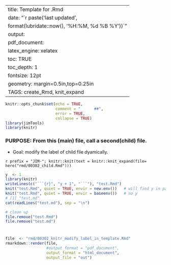 <!--
	 vim:linebreak:nowrap:nospell:cul tw=78 fo=tqlnr foldcolumn=3 
   -->
--- 
title: Template for .Rmd 
date: "`r paste('last updated', 
    format(lubridate::now(), '%H:%M, %d %B %Y'))`"
output: 
  pdf_document: 
    latex_engine: xelatex
toc: TRUE 
toc_depth:  1 
fontsize: 12pt 
geometry: margin=0.5in,top=0.25in 
TAGS:  create_Rmd, knit_expand 
---


```r
knitr::opts_chunk$set(echo = TRUE,
                      comment = "      ##",
                      error = TRUE,
                      collapse = TRUE)
library(jimTools)
library(knitr)
```

### PURPOSE:   From this (main) file, call a second(child) file.
  *  Goal:   modify the label of child file dyamically.


`r prefix = "JIM-"; knitr::knit(text = knitr::knit_expand(file= here("rmd/00302_child.Rmd")))`


```r
y  <- 1 
library(knitr)
writeLines(c("```{r}", "y + 1", "```"), "test.Rmd")
knit("test.Rmd", quiet = TRUE, envir = new.env())   # will find y in parent
knit("test.Rmd", quiet = TRUE, envir = baseenv())   # no y
# [1] "test.md"
cat(readLines("test.md"), sep = "\n")

# clean up
file.remove("test.Rmd")
file.remove("test.md")
```

\newpage
# 
```r
file  <- "rmd/00302_knitr_modify_label_in_template.Rmd"
rmarkdown::render(file,
                  #output_format = "pdf_document",
                  output_format = "html_document",
                  output_file = "out")
```
